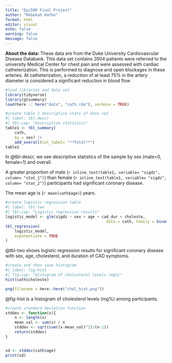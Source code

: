 ```yaml
---
title: "Epi590 Final Project"
author: "Rebekah Hafen"
format: html
editor: visual
echo: false
warning: false
message: false
---
```


**About the data:** These data are from the Duke University Cardiovascular Disease Databank. This data set contains 3504 patients were referred to the university Medical Center for chest pain and were assessed with cardiac catheterization. This is performed to diagnose and open blockages in these arteries. At catheterization, a reduction of at least 75% in the artery diameter is considered a significant reduction in blood flow

```r
#load libraries and data set
library(tidyverse)
library(gtsummary)
load(here :: here("data", "cath.rda"), verbose = TRUE)
```

```r
#create table 1 descriptice stats of data set
#| label: tbl-descr
#| tbl-cap: "Descriptive statistics"
table1 <- tbl_summary(
	cath,
	by = sex) |>
	add_overall(col_label= "**Total**")
table1
```

In @tbl-descr, we see descriptive statistics of the sample by sex (male=0, female=1) and overall.

A greater proportion of male (`r inline_text(table1, variable= "sigdz", column= "stat_1")`) than female (`r inline_text(table1, variable= "sigdz", column= "stat_2")`) participants had significant coronary disease.

The mean age is (`r mean(cath$age)`) years.

```r
#create logistic regression table
#| label: tbl-two
#| tbl-cap: "Logistic regression results"
logistic_model <- glm(sigdz ~ sex + age + cad_dur + choleste,
											data = cath, family = binomial())
tbl_regression(
	logistic_model, 
	exponentiate = TRUE
)
```

@tbl-two shows logistic regression results for significant coronary disease with sex, age, cholesterol, and duration of CAD symptoms.

```r
#create and then save histogram
#| label: fig-hist
#| fig-cap: "Histogram of cholesterol levels (mg%)"
hist(cath$choleste)

png(filename = here::here("chol_hist.png"))

```

@fig-hist is a histogram of cholesterol levels (mg%) among participants.

```r
#create standard deviation function
stddev <- function(x){
	n <- length(x)
	mean_val <- sum(x) / n
	stddev <- sqrt(sum((x-mean_val)^2)/(n-1))
	return(stddev)
}


sd <- stddev(cath$age)
print(sd)
```
